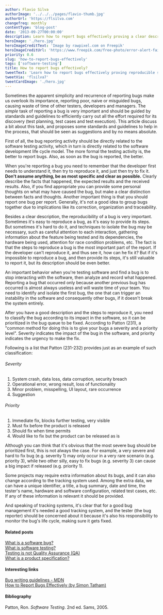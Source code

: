 ```yaml
---
author: Flavio Silva
authorImage: '../../../pages/flavio-thumb.jpg'
authorUrl: 'https://flsilva.com'
changefreq: monthly
contentType: 'blog-post'
date: '2013-09-27T00:00:00'
description: Learn how to report bugs effectively proving a clear description, reproducible steps, sorting by severity and priority, and more.
heroImage: './hero.jpg'
heroImageCreditText: 'Image by rawpixel.com on Freepik'
heroImageCreditUrl: 'https://www.freepik.com/free-photo/error-alert-failure-icon-problem-concept_16482944.htm#&position=25&from_view=undefined'
priority: 0.6
slug: 'how-to-report-bugs-effectively'
tags: ['software-testing']
title: How to report bugs effectively?
tweetText: 'Learn how to report bugs effectively proving reproducible steps, sorting, and more'
tweetVia: 'flsilva7'
tweetCardImage: './hero.jpg'
---
```


Sometimes the apparent simplicity and recurrence of reporting bugs make us overlook its importance, reporting poor, naive or misguided bugs, causing waste of time of other testers, developers and managers.
The _simple_ task of reporting a bug is very important and should be guided by standards and guidelines to efficiently carry out all the effort required for its discovery (test planning, test cases and test execution).
This article discuss a bit about this task, and proposes some standards and guidelines to help in the process, that should be seen as suggestions and by no means absolute.

First of all, the bug reporting activity should be directly related to the software testing activity, which in turn is directly related to the software development life cycle model.
The more formal the testing activity is, the better to report bugs.
Also, as soon as the bug is reported, the better.

When you're reporting a bug you need to remember that the developer first needs to understand it, then try to reproduce it, and just then try to fix it.
**Don't assume anything, be as most specific and clear as possible.**
Clearly describe the facts that happened, the expected results and the received results.
Also, if you find appropriate you can provide some personal thoughts on what may have caused the bug, but make a clear distinction between facts and thoughts.
Another important thing is that you should report one bug per report.
Generally, it's not a good idea to group bugs together due to implications like its correction, organization and traceability.

Besides a clear description, the reproducibility of a bug is very important.
Sometimes it's easy to reproduce a bug, as it's easy to provide its steps.
But sometimes it's hard to do it, and techniques to isolate the bug may be necessary, such as careful attention to each interaction, gathering information about the feature being tested and its dependencies, the hardware being used, attention for race condition problems, etc.
The fact is that the steps to reproduce a bug is the most important part of the report.
If the developer can't reproduce it, and thus see it, how can he fix it?
But if it's impossible to reproduce a bug, and then provide its steps, it's still valuable to report it, but its description should be even better.

An important behavior when you're testing software and find a bug is to stop interacting with the software, then analyze and record what happened.
Reporting a bug that occurred only because another previous bug has occurred is almost always useless and will waste time of your team.
You need to identify and isolate the first bug, the one that can trigger an instability in the software and consequently other bugs, if it doesn't break the system entirely.

After you have a good description and the steps to reproduce it, you need to classify the bug according to its impact in the software, so it can be prioritized in the bug queue to be fixed.
According to Patton (231), a "common method for doing this is to give your bugs a severity and a priority level".
Severity indicates the impact of the bug in the software, and priority indicates the urgency to make the fix.

Following is a list that Patton (231-232) provides just as an example of such classification:

###### Severity

1. System crash, data loss, data corruption, security breach
2. Operational error, wrong result, loss of functionality
3. Minor problem, misspelling, UI layout, rare occurrence
4. Suggestion

###### Priority

1. Immediate fix, blocks further testing, very visible
2. Must fix before the product is released
3. Should fix when time permits
4. Would like to fix but the product can be released as is

Although you can think that it's obvious that the most severe bug should be prioritized first, this is not always the case.
For example, a very severe and hard to fix bug (e.g. severity 1) may only occur in a very rare scenario (e.g. priority 3), while two other silly, easy to fix bugs (e.g. severity 3) can cause a big impact if released (e.g. priority 1).

Some projects may require extra information about its bugs, and it can also change according to the tracking system used.
Among the extra data, we can have a unique identifier, a title, a bug summary, date and time, the tester's name, hardware and software configuration, related test cases, etc.
If any of these information is relevant it should be provided.

And speaking of tracking systems, it's clear that for a good bug management it's needed a good tracking system, and the tester (the bug reporter) should be concerned about it because it's also his responsibility to monitor the bug's life cycle, making sure it gets fixed.

#### Related posts

[What is a software bug?](/blog/what-really-is-a-software-bug)<br />
[What is software testing?](/blog/what-is-software-testing/)<br />
[Testing is not Quality Assurance (QA)](/blog/testing-is-not-quality-assurance-qa/)<br />
[What is a product specification?](/blog/what-is-a-product-specification/)

#### Interesting links

[Bug writing guidelines - MDN](https://bugzilla.mozilla.org/page.cgi?id=bug-writing.html)<br />
[How to Report Bugs Effectively (by Simon Tatham)](http://www.chiark.greenend.org.uk/~sgtatham/bugs.html)

#### Bibliography

Patton, Ron. _Software Testing_. 2nd ed. Sams, 2005.
